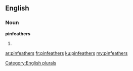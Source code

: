 ==English==

===Noun===
'''pinfeathers'''

# {{plural of|pinfeather}}

[[Category:English plurals]]

[[ar:pinfeathers]]
[[fr:pinfeathers]]
[[ku:pinfeathers]]
[[my:pinfeathers]]